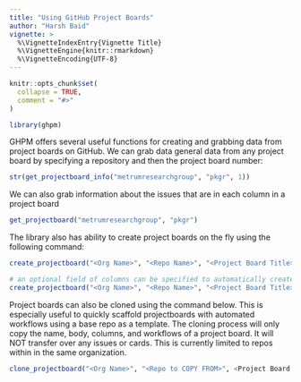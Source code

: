 ```yaml
---
title: "Using GitHub Project Boards"
author: "Harsh Baid"
vignette: >
  %\VignetteIndexEntry{Vignette Title}
  %\VignetteEngine{knitr::rmarkdown}
  %\VignetteEncoding{UTF-8}
---
```


```r
knitr::opts_chunk$set(
  collapse = TRUE,
  comment = "#>"
)

library(ghpm)
```

GHPM offers several useful functions for creating and grabbing data from project boards on GitHub. We can grab data general data from any project board by specifying a repository and then the project board number:

```r
str(get_projectboard_info("metrumresearchgroup", "pkgr", 1))
```

We can also grab information about the issues that are in each column in a project board
```r
get_projectboard("metrumresearchgroup", "pkgr")
```

The library also has ability to create project boards on the fly using the following command:
```r
create_projectboard("<Org Name>", "<Repo Name>", "<Project Board Title>", "<Project Board Body">)

# an optional field of columns can be specified to automatically create columns
create_projectboard("<Org Name>", "<Repo Name>", "<Project Board Title>", "<Project Board Body">, columns = c('First Column', 'Second Column', 'Third Column'))
```

Project boards can also be cloned using the command below. This is especially useful to quickly scaffold projectboards with automated workflows using a base repo as a template. The cloning process will only copy the name, body, columns, and workflows of a project board. It will NOT transfer over any issues or cards. This is currently limited to repos within in the same organization.

```r
clone_projectboard("<Org Name>", "<Repo to COPY FROM>", <Project Board Number>, "<Repo to COPY TO>")
```

